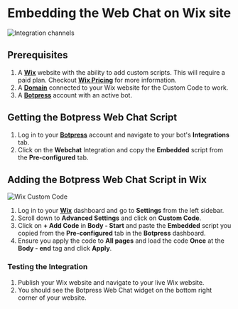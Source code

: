 # Embedding the Web Chat on Wix site 

![Integration channels](/docs/content/wix-banner.png)

## Prerequisites

1. A [**Wix**](https://www.wix.com) website with the ability to add custom scripts. This will require a paid plan. Checkout [**Wix Pricing**](https://www.wix.com/upgrade/website) for more information.
2. A [**Domain**](https://support.wix.com/en/article/connecting-a-domain-to-the-wix-name-servers) connected to your Wix website for the Custom Code to work. 
2. A [**Botpress**](https://sso.botpress.cloud) account with an active bot.

## Getting the Botpress Web Chat Script

1. Log in to your [**Botpress**](https://sso.botpress.cloud) account and navigate to your bot's **Integrations** tab.
2. Click on the **Webchat** Integration and copy the **Embedded** script from the **Pre-configured** tab.


## Adding the Botpress Web Chat Script in Wix

![Wix Custom Code](/docs/content/wix-custom-code.png)

1. Log in to your [**Wix**](https://www.wix.com) dashboard and go to **Settings** from the left sidebar.
3. Scroll down to **Advanced Settings** and click on **Custom Code**.
5. Click on **+ Add Code** in **Body - Start** and paste the **Embedded** script you copied from the **Pre-configured** tab in the **Botpress** dashboard.
9. Ensure you apply the code to **All pages** and load the code **Once** at the **Body - end** tag and click **Apply**.

### Testing the Integration

1. Publish your Wix website and navigate to your live Wix website.
2. You should see the Botpress Web Chat widget on the bottom right corner of your website.
